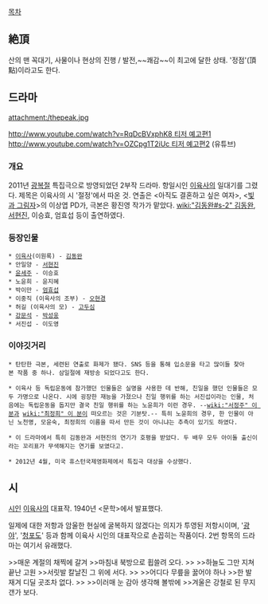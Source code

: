[[목차]]
== 絶頂 ==
산의 맨 꼭대기, 사물이나 현상의 진행 / 발전,~~쾌감~~이 최고에 달한 상태. '정점'(頂點)이라고도 한다.

== 드라마 ==
attachment:/thepeak.jpg

[[http://www.youtube.com/watch?v=RqDcBVxphK8 티저 예고편1]]  [[http://www.youtube.com/watch?v=OZCpg1T2iUc 티저 예고편2]] (유튜브)

=== 개요 ===
2011년 [[광복절]] 특집극으로 방영되었던 2부작 드라마. 항일시인 [[이육사]]의 일대기를 그렸다. 제목은 이육사의 시 '절정'에서 따온 것. 연출은 <아직도 결혼하고 싶은 여자>, <[[빛과 그림자]]>의 이상엽 PD가, 극본은 황진영 작가가 맡았다. [[wiki:"김동완#s-2" 김동완]], [[서현진]], 이승효, 엄효섭 등이 출연하였다.

=== 등장인물 ===
 * [[이육사]](이원록) - [[김동완(신화)|김동완]]
 * 안일양 - [[서현진(배우)|서현진]]
 * [[윤세주]] - 이승효
 * 노윤희 - 윤지혜
 * 박이만 - [[엄효섭]]
 * 이중직 (이육사의 조부) - [[오현경]]
 * 허길 (이육사의 모) - [[고두심]]
 * [[강문석]] - [[박성웅]]
 * 서진섭 - 이도영

=== 이야깃거리 ===
 * 탄탄한 극본, 세련된 연출로 화제가 됐다. SNS 등을 통해 입소문을 타고 많이들 찾아본 작품 중 하나. 삼일절에 재방송 되었다고도 한다.

 * 이육사 등 독립운동에 참가했던 인물들은 실명을 사용한 데 반해, 친일을 했던 인물들은 모두 가명으로 나온다. 시에 굉장한 재능을 가졌으나 친일 행위를 하는 서진섭이라는 인물, 처음에는 독립운동을 돕지만 결국 친일 행위를 하는 노윤희가 이런 경우. --[[wiki:"서정주" 이 분]]과 [[wiki:"최정희" 이 분]]이 떠오르는 것은 기분탓.-- 특히 노윤희의 경우, 한 인물이 아닌 노천명, 모윤숙, 최정희의 이름을 따서 만든 것이 아니냐는 추측이 있기도 하였다.

 * 이 드라마에서 특히 김동완과 서현진의 연기가 호평을 받았다. 두 배우 모두 아이돌 출신이라는 꼬리표가 무색해지는 연기를 보였다고.

 * 2012년 4월, 미국 휴스턴국제영화제에서 특집극 대상을 수상했다.

== 시 ==
[[시인]] [[이육사]]의 대표작. 1940년 <문학>에서 발표했다. 

일제에 대한 저항과 암울한 현실에 굴복하지 않겠다는 의지가 투영된 저항시이며, '[[광야]]', '[[청포도]]' 등과 함께 이육사 시인의 대표작으로 손꼽히는 작품이다. 2번 항목의 드라마는 여기서 유래했다.


>>매운 계절의 채찍에 갈겨
>>마침내 북방으로 휩쓸려 오다.
>>  
>>하늘도 그만 지쳐 끝난 고원
>>서릿발 칼날진 그 위에 서다.
>>  
>>어디다 무릎을 꿇어야 하나
>>한 발 재겨 디딜 곳조차 없다.
>>  
>>이러매 눈 감아 생각해 볼밖에
>>겨울은 강철로 된 무지갠가 보다.
